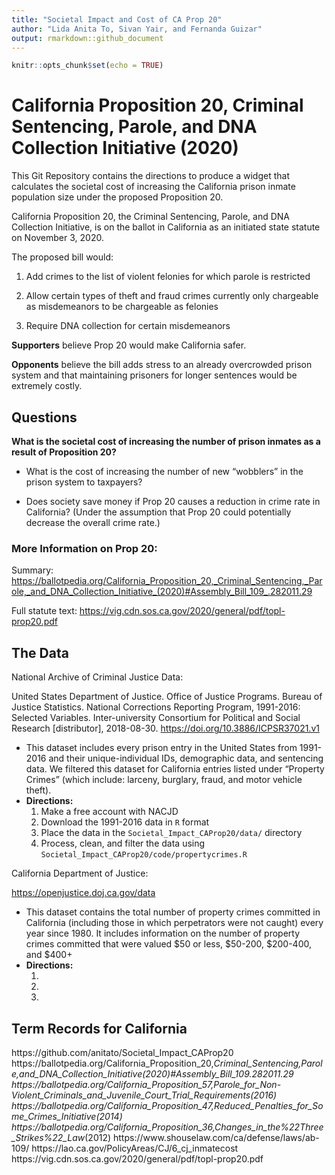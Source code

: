 ```yaml
---
title: "Societal Impact and Cost of CA Prop 20"
author: "Lida Anita To, Sivan Yair, and Fernanda Guizar"
output: rmarkdown::github_document
---
```


```r
knitr::opts_chunk$set(echo = TRUE)
```

# California Proposition 20, Criminal Sentencing, Parole, and DNA Collection Initiative (2020)

This Git Repository contains the directions to produce a widget that calculates the societal cost of increasing the California prison inmate population size under the proposed Proposition 20.

California Proposition 20, the Criminal Sentencing, Parole, and DNA Collection Initiative, is on the ballot in California as an initiated state statute on November 3, 2020.

The proposed bill would:

1. Add crimes to the list of violent felonies for which parole is restricted

2. Allow certain types of theft and fraud crimes currently only chargeable as misdemeanors to be chargeable as felonies

3. Require DNA collection for certain misdemeanors

**Supporters** believe Prop 20 would make California safer. 

**Opponents** believe the bill adds stress to an already overcrowded prison system and that maintaining prisoners for longer sentences would be extremely costly.

## Questions

**What is the societal cost of increasing the number of prison inmates as a result of Proposition 20?**

- What is the cost of increasing the number of new "wobblers" in the prison system to taxpayers?

- Does society save money if Prop 20 causes a reduction in crime rate in California? (Under the assumption that Prop 20 could potentially decrease the overall crime rate.)

### More Information on Prop 20:
Summary: 
<https://ballotpedia.org/California_Proposition_20,_Criminal_Sentencing,_Parole,_and_DNA_Collection_Initiative_(2020)#Assembly_Bill_109_.282011.29>

Full statute text:
<https://vig.cdn.sos.ca.gov/2020/general/pdf/topl-prop20.pdf>

## The Data

National Archive of Criminal Justice Data:

United States Department of Justice. Office of Justice Programs. Bureau of Justice Statistics. National Corrections Reporting Program, 1991-2016: Selected Variables. Inter-university Consortium for Political and Social Research [distributor], 2018-08-30. <https://doi.org/10.3886/ICPSR37021.v1>

- This dataset includes every prison entry in the United States from 1991-2016 and their unique-individual IDs, demographic data, and sentencing data. We filtered this dataset for California entries listed under “Property Crimes” (which include: larceny, burglary, fraud, and motor vehicle theft).
- **Directions:**
  1. Make a free account with NACJD
  2. Download the 1991-2016 data in `R` format
  3. Place the data in the `Societal_Impact_CAProp20/data/` directory
  4. Process, clean, and filter the data using `Societal_Impact_CAProp20/code/propertycrimes.R`

California Department of Justice:

<https://openjustice.doj.ca.gov/data>

- This dataset contains the total number of property crimes committed in California (including those in which perpetrators were not caught) every year since 1980. It includes information on the number of property crimes committed that were valued $50 or less, $50-200, $200-400, and $400+
- **Directions:**
  1.
  2.
  3.

## Term Records for California

https://github.com/anitato/Societal_Impact_CAProp20
https://ballotpedia.org/California_Proposition_20,_Criminal_Sentencing,_Parole,_and_DNA_Collection_Initiative_(2020)#Assembly_Bill_109_.282011.29
https://ballotpedia.org/California_Proposition_57,_Parole_for_Non-Violent_Criminals_and_Juvenile_Court_Trial_Requirements_(2016)
https://ballotpedia.org/California_Proposition_47,_Reduced_Penalties_for_Some_Crimes_Initiative_(2014)
https://ballotpedia.org/California_Proposition_36,_Changes_in_the_%22Three_Strikes%22_Law_(2012)
https://www.shouselaw.com/ca/defense/laws/ab-109/
https://lao.ca.gov/PolicyAreas/CJ/6_cj_inmatecost
https://vig.cdn.sos.ca.gov/2020/general/pdf/topl-prop20.pdf
